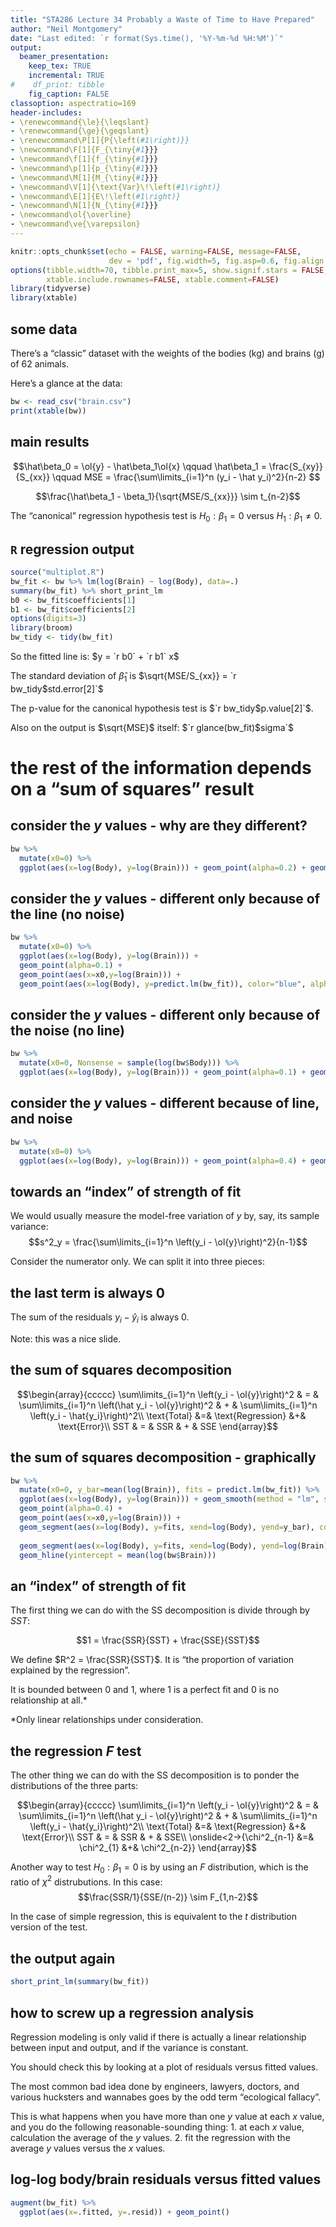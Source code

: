 ```yaml
---
title: "STA286 Lecture 34 Probably a Waste of Time to Have Prepared"
author: "Neil Montgomery"
date: "Last edited: `r format(Sys.time(), '%Y-%m-%d %H:%M')`"
output: 
  beamer_presentation:
    keep_tex: TRUE
    incremental: TRUE
#    df_print: tibble
    fig_caption: FALSE
classoption: aspectratio=169
header-includes:
- \renewcommand{\le}{\leqslant}
- \renewcommand{\ge}{\geqslant}
- \renewcommand\P[1]{P{\left(#1\right)}}
- \newcommand\F[1]{F_{\tiny{#1}}}
- \newcommand\f[1]{f_{\tiny{#1}}}
- \newcommand\p[1]{p_{\tiny{#1}}}
- \newcommand\M[1]{M_{\tiny{#1}}}
- \newcommand\V[1]{\text{Var}\!\left(#1\right)}
- \newcommand\E[1]{E\!\left(#1\right)}
- \newcommand\N[1]{N_{\tiny{#1}}}
- \newcommand\ol{\overline}
- \newcommand\ve{\varepsilon}
---
```


```r
knitr::opts_chunk$set(echo = FALSE, warning=FALSE, message=FALSE,
                      dev = 'pdf', fig.width=5, fig.asp=0.6, fig.align = 'center')
options(tibble.width=70, tibble.print_max=5, show.signif.stars = FALSE,
        xtable.include.rownames=FALSE, xtable.comment=FALSE)
library(tidyverse)
library(xtable)
```

## some data

There's a "classic" dataset with the weights of the bodies (kg) and brains (g) of 62 animals. 

Here's a glance at the data:

```r
bw <- read_csv("brain.csv")
print(xtable(bw))
```

## main results

$$\hat\beta_0 = \ol{y} - \hat\beta_1\ol{x} \qquad \hat\beta_1 = \frac{S_{xy}}{S_{xx}} \qquad MSE = \frac{\sum\limits_{i=1}^n (y_i - \hat y_i)^2}{n-2} $$

$$\frac{\hat\beta_1 - \beta_1}{\sqrt{MSE/S_{xx}}} \sim t_{n-2}$$

The "canonical" regression hypothesis test is $H_0:\beta_1 = 0$ versus $H_1:\beta_1\ne 0$.

## `R` regression output

```r
source("multiplot.R")
bw_fit <- bw %>% lm(log(Brain) ~ log(Body), data=.) 
summary(bw_fit) %>% short_print_lm
b0 <- bw_fit$coefficients[1]
b1 <- bw_fit$coefficients[2]
options(digits=3)
library(broom)
bw_tidy <- tidy(bw_fit)
```

\pause So the fitted line is: $y = `r b0` + `r b1` x$

\pause The standard deviation of $\hat\beta_1$ is $\sqrt{MSE/S_{xx}} = `r bw_tidy$std.error[2]`$

\pause The p-value for the canonical hypothesis test is $`r bw_tidy$p.value[2]`$.

\pause Also on the output is $\sqrt{MSE}$ itself: $`r glance(bw_fit)$sigma`$

# the rest of the information depends on a "sum of squares" result

## consider the $y$ values - why are they different?

```r
bw %>% 
  mutate(x0=0) %>% 
  ggplot(aes(x=log(Body), y=log(Brain))) + geom_point(alpha=0.2) + geom_point(aes(x=x0,y=log(Brain)))
```

## consider the $y$ values - different only because of the line (no noise)

```r
bw %>% 
  mutate(x0=0) %>% 
  ggplot(aes(x=log(Body), y=log(Brain))) + 
  geom_point(alpha=0.1) +
  geom_point(aes(x=x0,y=log(Brain))) + 
  geom_point(aes(x=log(Body), y=predict.lm(bw_fit)), color="blue", alpha=0.5)
```

## consider the $y$ values - different only because of the noise (no line)

```r
bw %>% 
  mutate(x0=0, Nonsense = sample(log(bw$Body))) %>% 
  ggplot(aes(x=log(Body), y=log(Brain))) + geom_point(alpha=0.1) + geom_point(aes(x=x0,y=log(Brain))) + geom_point(aes(x=Nonsense, y=log(Brain)), colour="red", alpha=0.7)
```

## consider the $y$ values - different because of line, and noise

```r
bw %>% 
  mutate(x0=0) %>% 
  ggplot(aes(x=log(Body), y=log(Brain))) + geom_point(alpha=0.4) + geom_point(aes(x=x0,y=log(Brain)))
```

## towards an "index" of strength of fit

We would usually measure the model-free variation of $y$ by, say, its sample variance:
$$s^2_y = \frac{\sum\limits_{i=1}^n \left(y_i - \ol{y}\right)^2}{n-1}$$

\pause Consider the numerator only. We can split it into three pieces:

\begin{align*}
\sum\limits_{i=1}^n \left(y_i - \ol{y}\right)^2 &= \sum\limits_{i=1}^n \left(y_i - \hat y_i + \hat y_i - \ol{y}\right)^2\\
&= \sum\limits_{i=1}^n \left(\hat y_i - \ol{y}\right)^2 + \sum\limits_{i=1}^n \left(y_i - \hat{y_i}\right)^2 + 2\sum\limits_{i=1}^n \left(\hat y_i - \ol{y}\right)\left(y_i - \hat{y_i}\right)
\end{align*}

## the last term is always 0

The sum of the residuals $y_i - \hat y_i$ is always 0.

\begin{align*}
\sum\limits_{i=1}^n \left(\hat y_i - \ol{y}\right)\left(y_i - \hat{y_i}\right) &= \sum\limits_{i=1}^n \left(\hat\beta_0 + \hat\beta_1x_i - \ol{y}\right)\left(y_i - \hat{y_i}\right)\\
&= \left(\hat\beta_0 - \ol{y}\right)\underbrace{\sum\limits_{i=1}^n \left(y_i - \hat{y_i}\right)}_{\text{always 0}} + \hat\beta_1\underbrace{\sum\limits_{i=1}^nx_i\left(y_i-(\hat\beta_0 +\hat\beta_1 x_i)\right)}_{\text{Solution of $\frac{\partial \ell}{\partial \beta_1}=0$}} \\
&= 0
\end{align*}

Note: this was a nice slide.

## the sum of squares decomposition

$$\begin{array}{ccccc}
\sum\limits_{i=1}^n \left(y_i - \ol{y}\right)^2 & = & \sum\limits_{i=1}^n \left(\hat y_i - \ol{y}\right)^2 & + & \sum\limits_{i=1}^n \left(y_i - \hat{y_i}\right)^2\\
\text{Total} &=& \text{Regression} &+& \text{Error}\\
SST & = & SSR & + & SSE
\end{array}$$

## the sum of squares decomposition - graphically


```r
bw %>% 
  mutate(x0=0, y_bar=mean(log(Brain)), fits = predict.lm(bw_fit)) %>% 
  ggplot(aes(x=log(Body), y=log(Brain))) + geom_smooth(method = "lm", se=FALSE) + 
  geom_point(alpha=0.4) + 
  geom_point(aes(x=x0,y=log(Brain))) +
  geom_segment(aes(x=log(Body), y=fits, xend=log(Body), yend=y_bar), colour="green", alpha=0.4, lwd=2) + 
  
  geom_segment(aes(x=log(Body), y=fits, xend=log(Body), yend=log(Brain)), colour="red", alpha=0.4, lwd=2) +
  geom_hline(yintercept = mean(log(bw$Brain)))
```

## an "index" of strength of fit

The first thing we can do with the SS decomposition is divide through by $SST$:

$$1 = \frac{SSR}{SST} + \frac{SSE}{SST}$$

We define $R^2 = \frac{SSR}{SST}$. It is "the proportion of variation explained by the regression".

It is bounded between 0 and 1, where 1 is a perfect fit and 0 is no relationship at all.*

*Only linear relationships under consideration.

## the regression $F$ test

The other thing we can do with the SS decomposition is to ponder the distributions of the three parts:

$$\begin{array}{ccccc}
\sum\limits_{i=1}^n \left(y_i - \ol{y}\right)^2 & = & \sum\limits_{i=1}^n \left(\hat y_i - \ol{y}\right)^2 & + & \sum\limits_{i=1}^n \left(y_i - \hat{y_i}\right)^2\\
\text{Total} &=& \text{Regression} &+& \text{Error}\\
SST & = & SSR & + & SSE\\
\onslide<2->{\chi^2_{n-1} &=& \chi^2_{1} &+& \chi^2_{n-2}}
\end{array}$$

\pause Another way to test $H_0: \beta_1=0$ is by using an $F$ distribution, which is the ratio of $\chi^2$ distrubutions. In this case:
$$\frac{SSR/1}{SSE/(n-2)} \sim F_{1,n-2}$$

In the case of simple regression, this is equivalent to the $t$ distribution version of the test. 

## the output again

```r
short_print_lm(summary(bw_fit))
```



## how to screw up a regression analysis

Regression modeling is only valid if there is actually a linear relationship between input and output, and if the variance is constant.

You should check this by looking at a plot of residuals versus fitted values.

\pause The most common bad idea done by engineers, lawyers, doctors, and various hucksters and wannabes goes by the odd term "ecological fallacy". 

This is what happens when you have more than one $y$ value at each $x$ value, and you do the following reasonable-sounding thing:
1. at each $x$ value, calculation the average of the $y$ values.
2. fit the regression with the average $y$ values versus the $x$ values.

## log-log body/brain residuals versus fitted values

```r
augment(bw_fit) %>% 
  ggplot(aes(x=.fitted, y=.resid)) + geom_point()
```